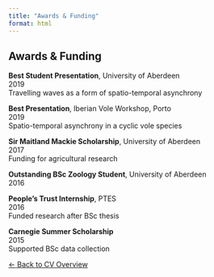 ```yaml
---
title: "Awards & Funding"
format: html
---
```


## Awards & Funding

::: {.cv-entry}
**Best Student Presentation**, University of Aberdeen  
<span class="cv-dates">2019</span>  
Travelling waves as a form of spatio-temporal asynchrony
:::

::: {.cv-entry}
**Best Presentation**, Iberian Vole Workshop, Porto  
<span class="cv-dates">2019</span>  
Spatio-temporal asynchrony in a cyclic vole species
:::

::: {.cv-entry}
**Sir Maitland Mackie Scholarship**, University of Aberdeen  
<span class="cv-dates">2017</span>  
Funding for agricultural research
:::

::: {.cv-entry}
**Outstanding BSc Zoology Student**, University of Aberdeen  
<span class="cv-dates">2016</span>  
:::

::: {.cv-entry}
**People’s Trust Internship**, PTES  
<span class="cv-dates">2016</span>  
Funded research after BSc thesis
:::

::: {.cv-entry}
**Carnegie Summer Scholarship**  
<span class="cv-dates">2015</span>  
Supported BSc data collection
:::

[$\leftarrow$ Back to CV Overview](cv.qmd)
